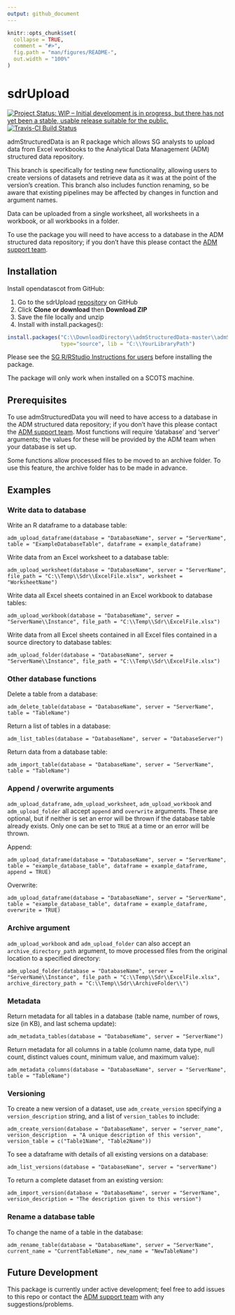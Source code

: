 ```yaml
---
output: github_document
---
```


<!-- README.md is generated from README.Rmd. Please edit that file -->

```r
knitr::opts_chunk$set(
  collapse = TRUE,
  comment = "#>",
  fig.path = "man/figures/README-",
  out.width = "100%"
)
```
# sdrUpload

<!-- badges: start -->
[![Project Status: WIP – Initial development is in progress, but there has not yet been a stable, usable release suitable for the public.](https://www.repostatus.org/badges/latest/wip.svg)](https://www.repostatus.org/#wip) [![Travis-CI Build Status](https://api.travis-ci.org/thomascrines/admStructuredData.svg?branch=master)](https://travis-ci.org/thomascrines/admStucturedData)
<!-- badges: end -->

admStructuredData is an R package which allows SG analysts to upload data from Excel workbooks to the Analytical Data Management (ADM) structured data repository.

This branch is specifically for testing new functionality, allowing users to create versions of datasets and retrieve data as it was at the point of the version's creation. This branch also includes function renaming, so be aware that existing pipelines may be affected by changes in function and argument names.

Data can be uploaded from a single worksheet, all worksheets in a workbook, or all workbooks in a folder. 

To use the package you will need to have access to a database in the ADM structured data repository; if you don't have this please contact the [ADM support team](mailto:adm.support@gov.scot).

## Installation

Install opendatascot from GitHub:

1. Go to the sdrUpload [repository](https://github.com/thomascrines/admStructuredData) on GitHub
2. Click **Clone or download** then **Download ZIP**
3. Save the file locally and unzip
4. Install with install.packages():

```r
install.packages("C:\\DownloadDirectory\\admStructuredData-master\\admStructuredData-master", repos = NULL,
                 type="source", lib = "C:\\YourLibraryPath")
```
Please see the [SG R/RStudio Instructions for users](https://erdm.scotland.gov.uk:8433/documents/A23744528/details) before installing the package.

The package will only work when installed on a SCOTS machine.

Prerequisites
---------
To use admStructuredData you will need to have access to a database in the ADM structured data repository; if you don't have this please contact the [ADM support team](mailto:adm.support@gov.scot). Most functions will require 'database' and 'server' arguments; the values for these will be provided by the ADM team when your database is set up.

Some functions allow processed files to be moved to an archive folder. To use this feature, the archive folder has to be made in advance.

Examples
---------
### Write data to database

Write an R dataframe to a database table:

`adm_upload_dataframe(database = "DatabaseName", server = "ServerName", table = "ExampleDatabaseTable", dataframe = example_dataframe)`

Write data from an Excel worksheet to a database table:

`adm_upload_worksheet(database = "DatabaseName", server = "ServerName", file_path = "C:\\Temp\\Sdr\\ExcelFile.xlsx", worksheet = "WorksheetName")`

Write data all Excel sheets contained in an Excel workbook to database tables:

`adm_upload_workbook(database = "DatabaseName", server = "ServerName\\Instance", file_path = "C:\\Temp\\Sdr\\ExcelFile.xlsx")`

Write data from all Excel sheets contained in all Excel files contained in a source directory to database tables:

`adm_upload_folder(database = "DatabaseName", server = "ServerName\\Instance", file_path = "C:\\Temp\\Sdr\\ExcelFile.xlsx")`

### Other database functions

Delete a table from a database:

`adm_delete_table(database = "DatabaseName", server = "ServerName", table = "TableName")`

Return a list of tables in a database:

`adm_list_tables(database = "DatabaseName", server = "DatabaseServer")`

Return data from a database table:

`adm_import_table(database = "DatabaseName", server = "ServerName", table = "TableName")`

### Append / overwrite arguments

`adm_upload_dataframe`, `adm_upload_worksheet`, `adm_upload_workbook` and `adm_upload_folder` all accept `append` and `overwrite` arguments.
These are optional, but if neither is set an error will be thrown if the database table already exists.
Only one can be set to `TRUE` at a time or an error will be thrown.

Append:

`adm_upload_dataframe(database = "DatabaseName", server = "ServerName", table = "example_database_table", dataframe = example_dataframe, append = TRUE)`

Overwrite:

`adm_upload_dataframe(database = "DatabaseName", server = "ServerName", table = "example_database_table", dataframe = example_dataframe, overwrite = TRUE)`

### Archive argument

`adm_upload_workbook` and `adm_upload_folder` can also accept an `archive_directory_path` argument, to move processed files from the original location to a specified directory:

`adm_upload_folder(database = "DatabaseName", server = "ServerName\\Instance", file_path = "C:\\Temp\\Sdr\\ExcelFile.xlsx", archive_directory_path = "C:\\Temp\\Sdr\\ArchiveFolder\\")`

### Metadata

Return metadata for all tables in a database (table name, number of rows, size (in KB), and last schema update):

`adm_metadata_tables(database = "DatabaseName", server = "ServerName")`

Return metadata for all columns in a table (column name, data type, null count, distinct values count, minimum value, and maximum value):

`adm_metadata_columns(database = "DatabaseName", server = "ServerName", table = "TableName")`

### Versioning

To create a new version of a dataset, use `adm_create_version` specifying a `version_description` string, and a list of `version_tables` to include:

`adm_create_version(database = "DatabaseName", server = "server_name", version_description  = "A unique description of this version", version_table = c("Table1Name", "Table2Name"))`

To see a dataframe with details of all existing versions on a database:

`adm_list_versions(database = "DatabaseName", server = "serverName")`

To return a complete dataset from an existing version:

`adm_import_version(database = "DatabaseName", server = "ServerName", version_description = "The description given to this version")`

### Rename a database table

To change the name of a table in the database:

`adm_rename_table(database = "DatabaseName", server = "ServerName", current_name = "CurrentTableName", new_name = "NewTableName")`

Future Development
---------
This package is currently under active development; feel free to add issues to this repo or contact the [ADM support team](mailto:adm.support@gov.scot) with any suggestions/problems.
